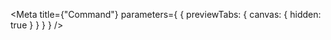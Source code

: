 
<Meta
  title={"Command"}
  parameters={
    {
      previewTabs: {
        canvas: {
          hidden: true
        }
      }
    }
  }
/>

<TaskUpdateStatusCommandRootIndex />
